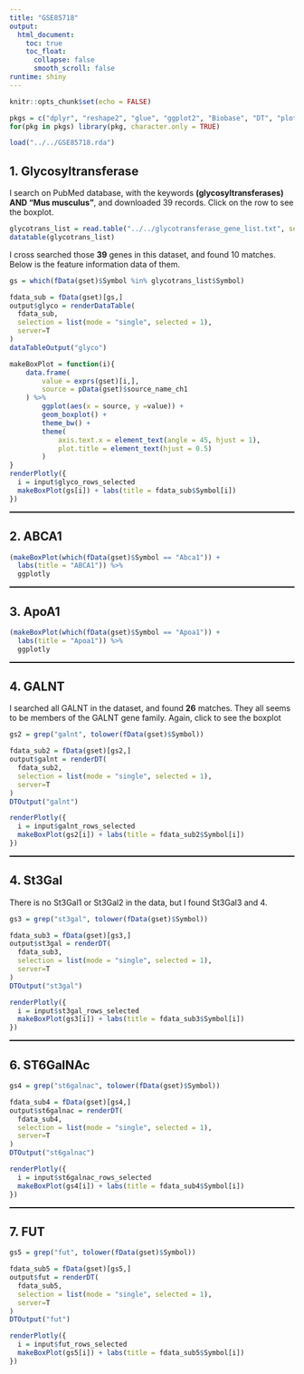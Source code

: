 ```yaml
---
title: "GSE85718"
output: 
  html_document:
    toc: true
    toc_float:
      collapse: false
      smooth_scroll: false
runtime: shiny
---
```


<style>
table {
  white-space: nowrap;
}
.datatables {
  overflow: auto;
}

hr {
  border-top: solid 1px black;
}
</style>

```r
knitr::opts_chunk$set(echo = FALSE)
```

```r
pkgs = c("dplyr", "reshape2", "glue", "ggplot2", "Biobase", "DT", "plotly")
for(pkg in pkgs) library(pkg, character.only = TRUE)
```

```r
load("../../GSE85718.rda")
```

## 1. Glycosyltransferase

I search on PubMed database, with the keywords **(glycosyltransferases) AND "Mus musculus"**, and downloaded 39 records. Click on the row to see the boxplot.

```r
glycotrans_list = read.table("../../glycotransferase_gene_list.txt", sep = "\t", header = TRUE, stringsAsFactors = FALSE)
datatable(glycotrans_list)
```

I cross searched those **39** genes in this dataset, and found 10 matches. Below is the feature information data of them.

```r
gs = which(fData(gset)$Symbol %in% glycotrans_list$Symbol)

fdata_sub = fData(gset)[gs,]
output$glyco = renderDataTable(
  fdata_sub,
  selection = list(mode = "single", selected = 1),
  server=T
)
dataTableOutput("glyco")
```

```r
makeBoxPlot = function(i){
    data.frame(
        value = exprs(gset)[i,],
        source = pData(gset)$source_name_ch1
    ) %>%
        ggplot(aes(x = source, y =value)) +
        geom_boxplot() +
        theme_bw() +
        theme(
            axis.text.x = element_text(angle = 45, hjust = 1),
            plot.title = element_text(hjust = 0.5)
        )
}
renderPlotly({
  i = input$glyco_rows_selected
  makeBoxPlot(gs[i]) + labs(title = fdata_sub$Symbol[i])
})
```

<hr />

## 2. ABCA1

```r
(makeBoxPlot(which(fData(gset)$Symbol == "Abca1")) + 
  labs(title = "ABCA1")) %>% 
  ggplotly
```

<hr />

## 3. ApoA1

```r
(makeBoxPlot(which(fData(gset)$Symbol == "Apoa1")) + 
  labs(title = "Apoa1")) %>% 
  ggplotly
```

<hr />

## 4. GALNT

I searched all GALNT in the dataset, and found **26** matches. They all seems to be members of the GALNT gene family. Again, click to see the boxplot

```r
gs2 = grep("galnt", tolower(fData(gset)$Symbol))

fdata_sub2 = fData(gset)[gs2,]
output$galnt = renderDT(
  fdata_sub2,
  selection = list(mode = "single", selected = 1),
  server=T
)
DTOutput("galnt")
```

```r
renderPlotly({
  i = input$galnt_rows_selected
  makeBoxPlot(gs2[i]) + labs(title = fdata_sub2$Symbol[i])
})
```

<hr />

## 4. St3Gal

There is no St3Gal1 or St3Gal2 in the data, but I found St3Gal3 and 4.

```r
gs3 = grep("st3gal", tolower(fData(gset)$Symbol))

fdata_sub3 = fData(gset)[gs3,]
output$st3gal = renderDT(
  fdata_sub3,
  selection = list(mode = "single", selected = 1),
  server=T
)
DTOutput("st3gal")
```

```r
renderPlotly({
  i = input$st3gal_rows_selected
  makeBoxPlot(gs3[i]) + labs(title = fdata_sub3$Symbol[i])
})
```

<hr />

## 6. ST6GalNAc

```r
gs4 = grep("st6galnac", tolower(fData(gset)$Symbol))

fdata_sub4 = fData(gset)[gs4,]
output$st6galnac = renderDT(
  fdata_sub4,
  selection = list(mode = "single", selected = 1),
  server=T
)
DTOutput("st6galnac")
```

```r
renderPlotly({
  i = input$st6galnac_rows_selected
  makeBoxPlot(gs4[i]) + labs(title = fdata_sub4$Symbol[i])
})
```

<hr />

## 7. FUT

```r
gs5 = grep("fut", tolower(fData(gset)$Symbol))

fdata_sub5 = fData(gset)[gs5,]
output$fut = renderDT(
  fdata_sub5,
  selection = list(mode = "single", selected = 1),
  server=T
)
DTOutput("fut")
```

```r
renderPlotly({
  i = input$fut_rows_selected
  makeBoxPlot(gs5[i]) + labs(title = fdata_sub5$Symbol[i])
})
```